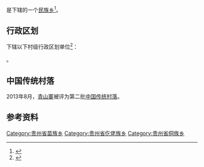 {{中国乡级行政区|52/06/23/206/000}}

'''{{PAGENAMEBASE}}'''是{{PRC admin/fullname|52/06/23/206/000|3}}下辖的一个[[民族乡|民族乡]]<ref>{{PRC admin/ref sgc|{{PRC admin/parent|52/06/23/206/000}}}}</ref>。

== 行政区划 ==
{{PAGENAMEBASE}}下辖以下村级行政区划单位<ref>{{PRC admin/ref sgc|52/06/23/206/000}}</ref>：

{{PRC admin/children|52/06/23/206/000}}。

==中国传统村落==
2013年8月，[[青山寨|青山寨]]被评为第二批[[中国传统村落|中国传统村落]]。

== 参考资料 ==
{{reflist}}

{{贵州行政区划小作品}}
{{PRC admin/navcat|52/06/23/206/000}}
[[Category:贵州省苗族乡|Category:贵州省苗族乡]]
[[Category:贵州省仡佬族乡|Category:贵州省仡佬族乡]]
[[Category:贵州省侗族乡|Category:贵州省侗族乡]]